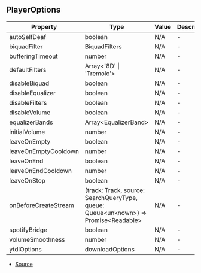 ## PlayerOptions


| Property | Type | Value | Description |
| ----------- | ----------- | ----------- | ----------- |
| autoSelfDeaf | boolean | N/A | - |
| biquadFilter | BiquadFilters | N/A | - |
| bufferingTimeout | number | N/A | - |
| defaultFilters | Array\<'8D' \| 'Tremolo'> | N/A | - |
| disableBiquad | boolean | N/A | - |
| disableEqualizer | boolean | N/A | - |
| disableFilters | boolean | N/A | - |
| disableVolume | boolean | N/A | - |
| equalizerBands | Array\<EqualizerBand> | N/A | - |
| initialVolume | number | N/A | - |
| leaveOnEmpty | boolean | N/A | - |
| leaveOnEmptyCooldown | number | N/A | - |
| leaveOnEnd | boolean | N/A | - |
| leaveOnEndCooldown | number | N/A | - |
| leaveOnStop | boolean | N/A | - |
| onBeforeCreateStream | (track: Track, source: SearchQueryType, queue: Queue\<unknown>) => Promise\<Readable> | N/A | - |
| spotifyBridge | boolean | N/A | - |
| volumeSmoothness | number | N/A | - |
| ytdlOptions | downloadOptions | N/A | - |


- [Source](https://github.com/Androz2091/discord-player/blob/0ea7a3e/packages/discord-player/src/types/types.ts#L153)